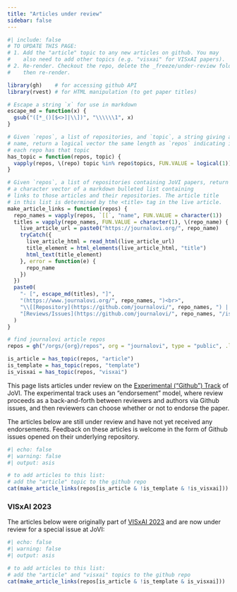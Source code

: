 ```yaml
---
title: "Articles under review"
sidebar: false
---
```


```r
#| include: false
# TO UPDATE THIS PAGE:
# 1. Add the "article" topic to any new articles on github. You may
#    also need to add other topics (e.g. "visxai" for VISxAI papers).
# 2. Re-render. Checkout the repo, delete the _freeze/under-review folder,
#    then re-render.

library(gh)    # for accessing github API
library(rvest) # for HTML manipulation (to get paper titles)

# Escape a string `x` for use in markdown
escape_md = function(x) {
  gsub("([*_()[$<>]|\\])", "\\\\\\1", x)
}

# Given `repos`, a list of repositories, and `topic`, a string giving a topic
# name, return a logical vector the same length as `repos` indicating if 
# each repo has that topic 
has_topic = function(repos, topic) {
  vapply(repos, \(repo) topic %in% repo$topics, FUN.VALUE = logical(1))
}

# Given `repos`, a list of repositories containing JoVI papers, return
# a character vector of a markdown bulleted list containing 
# links to those articles and their repositories. The article title
# in this list is determined by the <title> tag in the live article.
make_article_links = function(repos) {
  repo_names = vapply(repos, `[[`, "name", FUN.VALUE = character(1))
  titles = vapply(repo_names, FUN.VALUE = character(1), \(repo_name) {
    live_article_url = paste0("https://journalovi.org/", repo_name)
    tryCatch({
      live_article_html = read_html(live_article_url)
      title_element = html_elements(live_article_html, "title")
      html_text(title_element)
    }, error = function(e) {
      repo_name
    })
  })
  paste0(
    "- [", escape_md(titles), "]",
    "(https://www.journalovi.org/", repo_names, ")<br>",
    "\\[[Repository](https://github.com/journalovi/", repo_names, ") | ",
    "[Reviews/Issues](https://github.com/journalovi/", repo_names, "/issues)\\]\n"
  )
}

# find journalovi article repos
repos = gh("/orgs/{org}/repos", org = "journalovi", type = "public", .limit = Inf)

is_article = has_topic(repos, "article")
is_template = has_topic(repos, "template")
is_visxai = has_topic(repos, "visxai")
```

This page lists articles under review on the [Experimental ("Github") Track](submit.qmd#experimental) of JoVI. The experimental track uses an "endorsement" model, where review proceeds as a back-and-forth between reviewers and authors via Github issues, and then reviewers can choose whether or not to endorse the paper. 

The articles below are still under review and have not yet received any endorsements. Feedback on these articles is welcome in the form of Github issues opened on their underlying repository.

```r
#| echo: false
#| warning: false
#| output: asis

# to add articles to this list:
# add the "article" topic to the github repo
cat(make_article_links(repos[is_article & !is_template & !is_visxai]))
```

### VISxAI 2023 

The articles below were originally part of [VISxAI 2023](https://visxai.io/) and are now under review for a special issue at JoVI:

```r
#| echo: false
#| warning: false
#| output: asis

# to add articles to this list: 
# add the "article" and "visxai" topics to the github repo
cat(make_article_links(repos[is_article & !is_template & is_visxai]))
```
